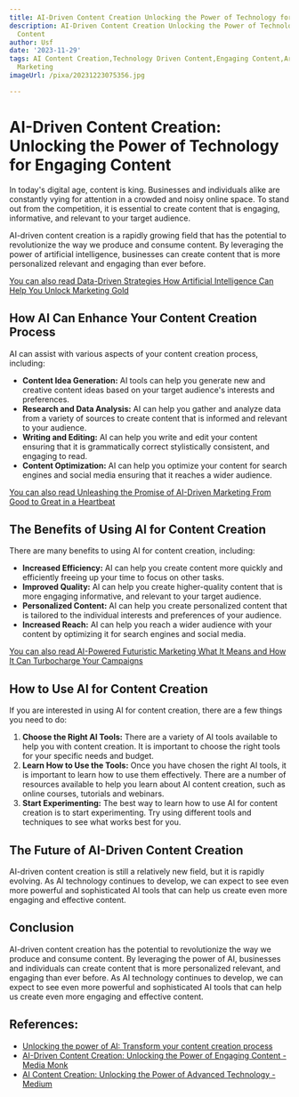 ```yaml
---
title: AI-Driven Content Creation Unlocking the Power of Technology for Engaging Content
description: AI-Driven Content Creation Unlocking the Power of Technology for Engaging
  Content
author: Usf
date: '2023-11-29'
tags: AI Content Creation,Technology Driven Content,Engaging Content,Artificial Intelligence,Content
  Marketing
imageUrl: /pixa/20231223075356.jpg

---
```

# AI-Driven Content  Creation: Unlocking the Power of Technology for Engaging Content

In today's digital age, content is king. Businesses and individuals alike are constantly vying for attention in a  crowded and noisy online space. To stand out from the competition, it is essential to create content that is engaging, informative, and relevant to your target audience.

AI-driven content creation is a rapidly growing field that has  the potential to revolutionize  the way we produce and  consume content. By leveraging the power of artificial  intelligence, businesses can create content that is more personalized relevant and engaging than ever before.

[You can also read Data-Driven Strategies How Artificial Intelligence Can Help You Unlock Marketing Gold](Data-Driven%20Strategies%20How%20Artificial%20Intelligence%20Can%20Help%20You%20Unlock%20Marketing%20Gold)


## How AI Can Enhance Your Content Creation Process

AI can assist with various aspects of your content creation process, including:

*  **Content Idea Generation:** AI tools can help  you  generate new and creative content ideas  based on your target audience's interests  and  preferences.
* **Research and Data Analysis:** AI can help you gather and analyze data from a variety of sources to create content that is informed and relevant to your audience.
* **Writing and Editing:** AI can help you write  and edit your content ensuring that  it  is  grammatically correct stylistically consistent, and engaging to read.
* **Content Optimization:**  AI can help you optimize your content for search engines and  social media ensuring that it reaches a wider audience.

[You can also  read Unleashing the Promise of AI-Driven Marketing From Good to Great in a Heartbeat](Unleashing%20the%20Promise%20of%20AI-Driven%20Marketing%20From%20Good%20to%20Great%20in%20a%20Heartbeat)


##  The  Benefits of Using AI for Content Creation

There are many benefits to using  AI for content creation, including:

* **Increased Efficiency:** AI can help you create content more  quickly and efficiently freeing up your time to focus on other tasks.
* **Improved Quality:** AI can help you create higher-quality content that is more  engaging informative, and relevant to your target audience.
* **Personalized Content:** AI can help you create personalized content that is tailored to the individual interests  and preferences of your audience.
*  **Increased  Reach:** AI can  help you reach a wider audience with  your content by optimizing it  for search engines  and  social media.

[You can also read AI-Powered Futuristic Marketing What It  Means and How It Can Turbocharge Your Campaigns](AI-Powered%20Futuristic%20Marketing%20What%20It%20Means%20and%20How%20It%20Can%20Turbocharge%20Your%20Campaigns)


## How to  Use AI for Content  Creation

If you are interested in using AI for  content creation, there are a few things you need to do:

1. **Choose the Right AI Tools:** There are  a variety  of  AI tools  available to help you with content creation. It is important to  choose  the right tools  for your specific needs and budget.
2.  **Learn How to Use the Tools:** Once you have chosen the right  AI tools, it is important to learn how to use them effectively. There  are a number of resources available to help you learn about AI content creation,  such as  online courses, tutorials  and webinars.
3. **Start Experimenting:** The best way to  learn how to use AI for content creation is to start experimenting.  Try using different tools and techniques to see what works best for you.

## The Future of AI-Driven Content Creation

AI-driven content creation  is still a relatively new field, but it is rapidly evolving. As AI technology continues to develop, we can expect to see even more powerful and sophisticated AI tools  that can help us create even more engaging and effective content.

## Conclusion

AI-driven content  creation has the potential to revolutionize the way we produce and consume content. By leveraging the power of AI, businesses and individuals can create content that is more personalized relevant, and  engaging than ever before. As  AI technology continues to develop, we  can expect to see even more  powerful and sophisticated AI tools that can help us  create  even more engaging and effective content.

## References:
- [Unlocking the power of AI: Transform your content creation process](https://www.kalungi.com/blog/ai-content)
- [AI-Driven Content Creation: Unlocking the Power of Engaging Content - Media Monk](https://pages.mediamonk.ai/18/brand/1/articles/art_id/41)
- [AI Content Creation: Unlocking the Power of Advanced Technology - Medium](https://medium.com/@awaisraza5583/ai-content-creation-unlocking-the-power-of-advanced-technology-ef841fb7a770)

